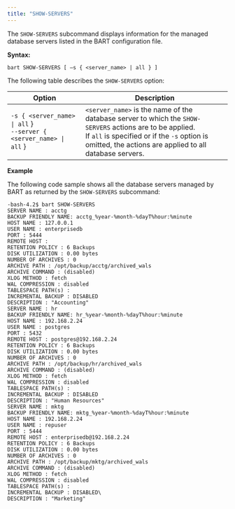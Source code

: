 ```yaml
---
title: "SHOW-SERVERS"
---
```


The `SHOW-SERVERS` subcommand displays information for the managed database servers listed in the BART configuration file.

**Syntax:**

```text
bart SHOW-SERVERS [ –s { <server_name> | all } ]
```

The following table describes the `SHOW-SERVERS` option:

| Option                                                                 | Description                                                                                                                                                                                                             |
| ---------------------------------------------------------------------- | ----------------------------------------------------------------------------------------------------------------------------------------------------------------------------------------------------------------------- |
| `-s { <server_name> \| all` }<br />`--server { <server_name> \| all` } | `<server_name>` is the name of the database server to which the `SHOW-SERVERS` actions are to be applied.<br />If `all` is specified or if the `-s` option is omitted, the actions are applied to all database servers. |

**Example**

The following code sample shows all the database servers managed by BART as returned by the `SHOW-SERVERS` subcommand:

```text
-bash-4.2$ bart SHOW-SERVERS
SERVER NAME : acctg
BACKUP FRIENDLY NAME: acctg_%year-%month-%dayT%hour:%minute
HOST NAME : 127.0.0.1
USER NAME : enterprisedb
PORT : 5444
REMOTE HOST :
RETENTION POLICY : 6 Backups
DISK UTILIZATION : 0.00 bytes
NUMBER OF ARCHIVES : 0
ARCHIVE PATH : /opt/backup/acctg/archived_wals
ARCHIVE COMMAND : (disabled)
XLOG METHOD : fetch
WAL COMPRESSION : disabled
TABLESPACE PATH(s) :
INCREMENTAL BACKUP : DISABLED
DESCRIPTION : "Accounting"
SERVER NAME : hr
BACKUP FRIENDLY NAME: hr_%year-%month-%dayT%hour:%minute
HOST NAME : 192.168.2.24
USER NAME : postgres
PORT : 5432
REMOTE HOST : postgres@192.168.2.24
RETENTION POLICY : 6 Backups
DISK UTILIZATION : 0.00 bytes
NUMBER OF ARCHIVES : 0
ARCHIVE PATH : /opt/backup/hr/archived_wals
ARCHIVE COMMAND : (disabled)
XLOG METHOD : fetch
WAL COMPRESSION : disabled
TABLESPACE PATH(s) :
INCREMENTAL BACKUP : DISABLED
DESCRIPTION : "Human Resources"
SERVER NAME : mktg
BACKUP FRIENDLY NAME: mktg_%year-%month-%dayT%hour:%minute
HOST NAME : 192.168.2.24
USER NAME : repuser
PORT : 5444
REMOTE HOST : enterprisedb@192.168.2.24
RETENTION POLICY : 6 Backups
DISK UTILIZATION : 0.00 bytes
NUMBER OF ARCHIVES : 0
ARCHIVE PATH : /opt/backup/mktg/archived_wals
ARCHIVE COMMAND : (disabled)
XLOG METHOD : fetch
WAL COMPRESSION : disabled
TABLESPACE PATH(s) :
INCREMENTAL BACKUP : DISABLED\
DESCRIPTION : "Marketing"
```
